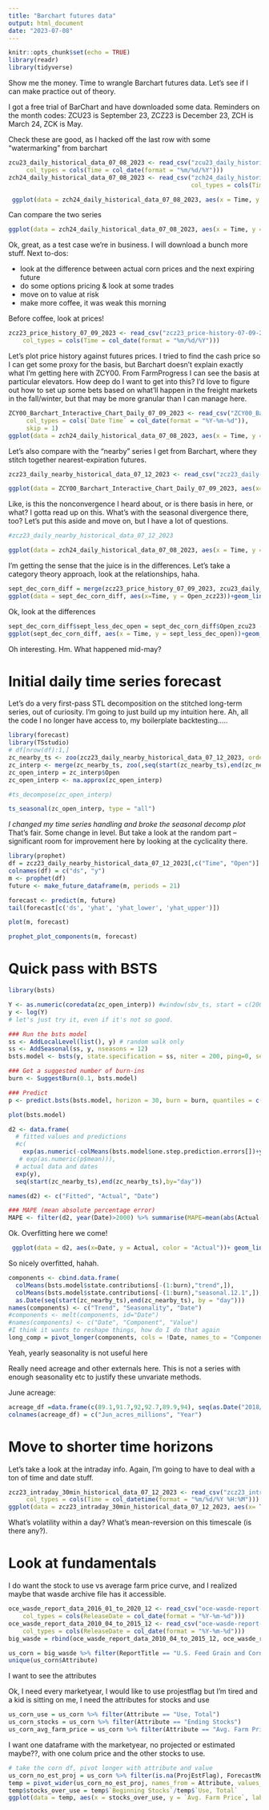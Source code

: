 ```yaml
---
title: "Barchart futures data"
output: html_document
date: "2023-07-08"
---
```


```r
knitr::opts_chunk$set(echo = TRUE)
library(readr)
library(tidyverse)
```

Show me the money. Time to wrangle Barchart futures data. Let's see if I can make practice out of theory.

I got a free trial of BarChart and have downloaded some data. Reminders on the month codes: ZCU23 is September 23, ZCZ23 is December 23, ZCH is March 24, ZCK is May.

Check these are good, as I hacked off the last row with some "watermarking" from barchart
```r
zcu23_daily_historical_data_07_08_2023 <- read_csv("zcu23_daily_historical-data-07-08-2023.csv", 
     col_types = cols(Time = col_date(format = "%m/%d/%Y")))
zch24_daily_historical_data_07_08_2023 <- read_csv("zch24_daily_historical-data-07-08-2023.csv", 
                                                   col_types = cols(Time = col_date(format = "%m/%d/%Y")))

```

```r
 ggplot(data = zch24_daily_historical_data_07_08_2023, aes(x = Time, y = High, color = "High"))+geom_line()+theme_minimal()+geom_line(aes(x=Time, y= Open, color = "Open"))+geom_line(aes(x=Time, y= Last, color = "Last"))
```

Can compare the two series
```r
ggplot(data = zch24_daily_historical_data_07_08_2023, aes(x = Time, y = High, color = "24"))+geom_line()+theme_minimal()+geom_line(data = zcu23_daily_historical_data_07_08_2023, aes(x=Time, y = High, color = "23"))
```

Ok, great, as a test case we're in business. I will download a bunch more stuff. Next to-dos: 

- look at the difference between actual corn prices and the next expiring future
- do some options pricing & look at some trades
- move on to value at risk
- make more coffee, it was weak this morning

Before coffee, look at prices!
```r
zcz23_price_history_07_09_2023 <- read_csv("zcz23_price-history-07-09-2023.csv", 
    col_types = cols(Time = col_date(format = "%m/%d/%Y")))
```

Let's plot price history against futures prices. I tried to find the cash price so I can get some proxy for the basis, but Barchart doesn't explain exactly what I'm getting here with ZCY00. From FarmProgress I can see the basis at particular elevators. How deep do I want to get into this? I'd love to figure out how to set up some bets based on what'll happen in the freight markets in the fall/winter, but that may be more granular than I can manage here.
```r
ZCY00_Barchart_Interactive_Chart_Daily_07_09_2023 <- read_csv("ZCY00_Barchart_Interactive_Chart_Daily_07_09_2023.csv", 
     col_types = cols(`Date Time` = col_date(format = "%Y-%m-%d")), 
     skip = 1)                
ggplot(data = zch24_daily_historical_data_07_08_2023, aes(x = Time, y = High, color = "March 24"))+geom_line()+theme_minimal()+geom_line(data = zcu23_daily_historical_data_07_08_2023, aes(x=Time, y = High, color = "Sept 23"))+geom_line(data = ZCY00_Barchart_Interactive_Chart_Daily_07_09_2023, aes(x=`Date Time`, y = High, color = "cash history"))
```
Let's also compare with the "nearby" series I get from Barchart, where they stitch together nearest-expiration futures. 

```r
zcz23_daily_nearby_historical_data_07_12_2023 <- read_csv("zcz23_daily-nearby_historical-data-07-12-2023.csv", col_types = cols(Time = col_date(format = "%m/%d/%Y")))
```

```r
ggplot(data = ZCY00_Barchart_Interactive_Chart_Daily_07_09_2023, aes(x=`Date Time`, y = High, color = "cash history"))+geom_line()+theme_minimal()+geom_line(data = zcz23_daily_nearby_historical_data_07_12_2023, aes(x = Time, y = High, color = "nearby"))
```

Like, is this the nonconvergence I heard about, or is there basis in here, or what? I gotta read up on this. What's with the seasonal divergence there, too? Let's put this aside and move on, but I have a lot of questions. 

```r
#zcz23_daily_nearby_historical_data_07_12_2023
```

```r
ggplot(data = zch24_daily_historical_data_07_08_2023, aes(x = Time, y = High, color = "24"))+geom_line()+theme_minimal()+geom_line(data = zcu23_daily_historical_data_07_08_2023, aes(x=Time, y = High, color = "23"))
```
I'm getting the sense that the juice is in the differences. Let's take a category theory approach, look at the relationships, haha. 

```r
sept_dec_corn_diff = merge(zcz23_price_history_07_09_2023, zcu23_daily_historical_data_07_08_2023, by = "Time", suffix = c("_zcz23", "_zcu23"))
ggplot(data = sept_dec_corn_diff, aes(x=Time, y = Open_zcz23))+geom_line()+theme_minimal()+ geom_line(aes(x = Time, y = Open_zcu23))
```
Ok, look at the differences

```r
sept_dec_corn_diff$sept_less_dec_open = sept_dec_corn_diff$Open_zcu23 - sept_dec_corn_diff$Open_zcz23
ggplot(sept_dec_corn_diff, aes(x = Time, y = sept_less_dec_open))+geom_line()+theme_minimal()
```
Oh interesting. Hm. What happened mid-may? 


# Initial daily time series forecast

Let's do a very first-pass STL decomposition on the stitched long-term series, out of curiosity. I'm going to just build up my intuition here. Ah, all the code I no longer have access to, my boilerplate backtesting.....

```r
library(forecast)
library(TSstudio)
# df[nrow(df):1,]
zc_nearby_ts <- zoo(zcz23_daily_nearby_historical_data_07_12_2023, order.by = as.Date(zcz23_daily_nearby_historical_data_07_12_2023$Time, "%m/%d/%Y"))
zc_interp <- merge(zc_nearby_ts, zoo(,seq(start(zc_nearby_ts),end(zc_nearby_ts),by="day")), right = TRUE)
zc_open_interp = zc_interp$Open
zc_open_interp <- na.approx(zc_open_interp)
```

```r
#ts_decompose(zc_open_interp)
```

```r
ts_seasonal(zc_open_interp, type = "all")
```

*I changed my time series handling and broke the seasonal decomp plot* 
That's fair. Some change in level. But take a look at the random part -- significant room for improvement here by looking at the cyclicality there. 

 

```r
library(prophet)
df = zcz23_daily_nearby_historical_data_07_12_2023[,c("Time", "Open")]
colnames(df) = c("ds", "y")
m <- prophet(df)
future <- make_future_dataframe(m, periods = 21)

```
```r
forecast <- predict(m, future)
tail(forecast[c('ds', 'yhat', 'yhat_lower', 'yhat_upper')])

```
```r
plot(m, forecast)

```
```r
prophet_plot_components(m, forecast)
```
# Quick pass with BSTS
```r
library(bsts)
```

```r
Y <- as.numeric(coredata(zc_open_interp)) #window(sbv_ts, start = c(2000, 1,03), end = c(2023, 7,10))
y <- log(Y)
# let's just try it, even if it's not so good. 

### Run the bsts model
ss <- AddLocalLevel(list(), y) # random walk only
ss <- AddSeasonal(ss, y, nseasons = 12)
bsts.model <- bsts(y, state.specification = ss, niter = 200, ping=0, seed=42)

### Get a suggested number of burn-ins
burn <- SuggestBurn(0.1, bsts.model)

### Predict
p <- predict.bsts(bsts.model, horizon = 30, burn = burn, quantiles = c(.05, .95))
```

```r
plot(bsts.model)
```

```r
d2 <- data.frame(
  # fitted values and predictions
  #c(
    exp(as.numeric(-colMeans(bsts.model$one.step.prediction.errors[])+y)),
   # exp(as.numeric(p$mean))),
  # actual data and dates
  exp(y),
  seq(start(zc_nearby_ts),end(zc_nearby_ts),by="day"))

names(d2) <- c("Fitted", "Actual", "Date")

### MAPE (mean absolute percentage error)
MAPE <- filter(d2, year(Date)>2000) %>% summarise(MAPE=mean(abs(Actual-Fitted)/Actual))
```
Ok. Overfitting here we come!
```r

 ggplot(data = d2, aes(x=Date, y = Actual, color = "Actual"))+ geom_line()+theme_minimal()+geom_line(aes(x=Date, y = Fitted, color = "Fitted"))
```
So nicely overfitted, hahah.

```R
components <- cbind.data.frame(
  colMeans(bsts.model$state.contributions[-(1:burn),"trend",]),           
  colMeans(bsts.model$state.contributions[-(1:burn),"seasonal.12.1",]),
  as.Date(seq(start(zc_nearby_ts),end(zc_nearby_ts), by = "day")))
names(components) <- c("Trend", "Seasonality", "Date")
#components <- melt(components, id="Date")
#names(components) <- c("Date", "Component", "Value")
#I think it wants to reshape things, how do I do that again
long_comp = pivot_longer(components, cols = !Date, names_to = "Component", values_to = "Value" )
```
Yeah, yearly seasonality is not useful here

Really need acreage and other externals here. This is not a series with enough seasonality etc to justify these unvariate methods. 

June acreage:

```r
acreage_df =data.frame(c(89.1,91.7,92,92.7,89.9,94), seq(as.Date("2018/1/1"), as.Date("2023/1/1"), "years"))
colnames(acreage_df) = c("Jun_acres_millions", "Year")
```

# Move to shorter time horizons

Let's take a look at the intraday info. Again, I'm going to have to deal with a ton of time and date stuff.

```r
zcz23_intraday_30min_historical_data_07_12_2023 <- read_csv("zcz23_intraday-30min_historical-data-07-12-2023.csv", 
     col_types = cols(Time = col_datetime(format = "%m/%d/%Y %H:%M")))
ggplot(data = zcz23_intraday_30min_historical_data_07_12_2023, aes(x= Time, y = Open)) + geom_point() + theme_minimal()
```

What's volatility within a day? What's mean-reversion on this timescale (is there any?).

# Look at fundamentals

I do want the stock to use vs average farm price curve, and I realized maybe that wasde archive file has it accessible.

```r
oce_wasde_report_data_2016_01_to_2020_12 <- read_csv("oce-wasde-report-data-2016-01-to-2020-12.csv", 
    col_types = cols(ReleaseDate = col_date(format = "%Y-%m-%d")))
oce_wasde_report_data_2010_04_to_2015_12 <- read_csv("oce-wasde-report-data-2010-04-to-2015-12.csv", 
    col_types = cols(ReleaseDate = col_date(format = "%Y-%m-%d")))
big_wasde = rbind(oce_wasde_report_data_2010_04_to_2015_12, oce_wasde_report_data_2016_01_to_2020_12)

us_corn = big_wasde %>% filter(ReportTitle == "U.S. Feed Grain and Corn Supply and Use", Region == "United States", Commodity == "Corn")
unique(us_corn$Attribute)
``` 

I want to see the attributes

Ok, I need every marketyear, I would like to use projestflag but I'm tired and a kid is sitting on me, I need the attributes for stocks and use 
```r
us_corn_use = us_corn %>% filter(Attribute == "Use, Total")
us_corn_stocks = us_corn %>% filter(Attribute == "Ending Stocks")
us_corn_avg_farm_price = us_corn %>% filter(Attribute == "Avg. Farm Price")
```
I want one dataframe with the marketyear, no projected or estimated maybe??, with one colum price and the other stocks to use. 
```r
# take the corn df, pivot longer with attribute and value
us_corn_no_est_proj = us_corn %>% filter(is.na(ProjEstFlag), ForecastMonth == 7) %>% select(Attribute, Value, MarketYear)
temp = pivot_wider(us_corn_no_est_proj, names_from = Attribute, values_from = Value, id_cols = MarketYear)
temp$stocks_over_use = temp$`Beginning Stocks`/temp$`Use, Total`
ggplot(data = temp, aes(x = stocks_over_use, y = `Avg. Farm Price`, label = MarketYear))+ geom_point()+theme_minimal()+geom_label()
```